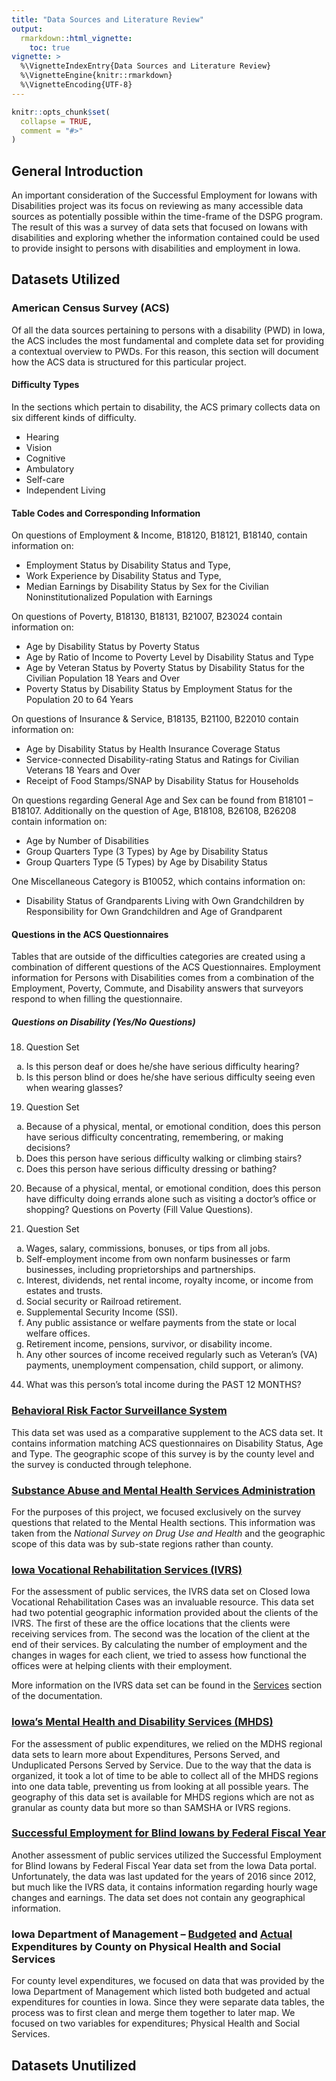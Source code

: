 ```yaml
---
title: "Data Sources and Literature Review"
output: 
  rmarkdown::html_vignette:
    toc: true
vignette: >
  %\VignetteIndexEntry{Data Sources and Literature Review}
  %\VignetteEngine{knitr::rmarkdown}
  %\VignetteEncoding{UTF-8}
---
```


```r
knitr::opts_chunk$set(
  collapse = TRUE,
  comment = "#>"
)
```

## General Introduction

An important consideration of the Successful Employment for Iowans with Disabilities project was its focus on reviewing as many accessible data sources as potentially possible within the time-frame of the DSPG program. The result of this was a survey of data sets that focused on Iowans with disabilities and exploring whether the information contained could be used to provide insight to persons with disabilities and employment in Iowa.

## Datasets Utilized

### American Census Survey (ACS)

Of all the data sources pertaining to persons with a disability (PWD) in Iowa, the ACS includes the most fundamental and complete data set for providing a contextual overview to PWDs. For this reason, this section will document how the ACS data is structured for this particular project.

#### Difficulty Types
In the sections which pertain to disability, the ACS primary collects data on six different kinds of difficulty.


-	Hearing
-	Vision
-	Cognitive
-	Ambulatory
-	Self-care
-	Independent Living 


#### Table Codes and Corresponding Information
On questions of Employment & Income, B18120, B18121, B18140, contain information on: 

-	Employment Status by Disability Status and Type, 
-	Work Experience by Disability Status and Type,
-	Median Earnings by Disability Status by Sex for the Civilian Noninstitutionalized Population with Earnings

On questions of Poverty, B18130, B18131, B21007, B23024 contain information on:

-	Age by Disability Status by Poverty Status
-	Age by Ratio of Income to Poverty Level by Disability Status and Type
-	Age by Veteran Status by Poverty Status by Disability Status for the Civilian Population 18 Years and Over
-	Poverty Status by Disability Status by Employment Status for the Population 20 to 64 Years

On questions of Insurance & Service, B18135, B21100, B22010 contain information on: 

-	Age by Disability Status by Health Insurance Coverage Status
- Service-connected Disability-rating Status and Ratings for Civilian Veterans 18 Years and Over
-	Receipt of Food Stamps/SNAP by Disability Status for Households

On questions regarding General Age and Sex can be found from B18101 – B18107. Additionally on the question of Age, B18108, B26108, B26208 contain information on:

-	 Age by Number of Disabilities
-	Group Quarters Type (3 Types) by Age by Disability Status
-	Group Quarters Type (5 Types) by Age by Disability Status

One Miscellaneous Category is B10052, which contains information on:

-	Disability Status of Grandparents Living with Own Grandchildren by Responsibility for Own Grandchildren and Age of Grandparent


#### Questions in the ACS Questionnaires 

Tables that are outside of the difficulties categories are created using a combination of different questions of the ACS Questionnaires. Employment information for Persons with Disabilities comes from a combination of the Employment, Poverty, Commute, and Disability answers that surveyors respond to when filling the questionnaire.

##### Questions on Disability (Yes/No Questions)

18.	Question Set
a.	Is this person deaf or does he/she have serious difficulty hearing?
b.	Is this person blind or does he/she have serious difficulty seeing even when wearing glasses?


19.	Question Set
a.	Because of a physical, mental, or emotional condition, does this person have serious difficulty concentrating, remembering, or making decisions?
b.	Does this person have serious difficulty walking or climbing stairs?
c.	Does this person have serious difficulty dressing or bathing?


20.	Because of a physical, mental, or emotional condition, does this person have difficulty doing errands alone such as visiting a doctor’s office or shopping?
Questions on Poverty (Fill Value Questions).


43.	Question Set
a.	Wages, salary, commissions, bonuses, or tips from all jobs.
b.	Self-employment income from own nonfarm businesses or farm businesses, including proprietorships and partnerships.
c.	Interest, dividends, net rental income, royalty income, or income from estates and trusts.
d.	Social security or Railroad retirement.
e.	Supplemental Security Income (SSI).
f.	Any public assistance or welfare payments from the state or local welfare offices.
g.	Retirement income, pensions, survivor, or disability income.
h.	Any other sources of income received regularly such as Veteran’s (VA) payments, unemployment compensation, child support, or alimony.


44.	What was this person’s total income during the PAST 12 MONTHS?

### [Behavioral Risk Factor Surveillance System](https://idph.iowa.gov/brfss/Data-by-County)

This data set was used as a comparative supplement to the ACS data set. It contains information matching ACS questionnaires on Disability Status, Age and Type. The geographic scope of this survey is by the county level and the survey is conducted through telephone.

### [Substance Abuse and Mental Health Services Administration](https://www.datafiles.samhsa.gov/data-sources)

For the purposes of this project, we focused exclusively on the survey questions that related to the Mental Health sections. This information was taken from the _National Survey on Drug Use and Health_ and the geographic scope of this data was by sub-state regions rather than county.

### [Iowa Vocational Rehabilitation Services (IVRS)](https://data.iowa.gov/Vocational-Rehabilitation/Closed-Iowa-Vocational-Rehabilitation-Cases/gcya-t3y9) 

For the assessment of public services, the IVRS data set on Closed Iowa Vocational Rehabilitation Cases was an invaluable resource. This data set had two potential geographic information provided about the clients of the IVRS. The first of these are the office locations that the clients were receiving services from. The second was the location of the client at the end of their services. By calculating the number of employment and the changes in wages for each client, we tried to assess how functional the offices were at helping clients with their employment. 

More information on the IVRS data set can be found in the [Services](https://dspg-2022.github.io/DHR-Disabilities/articles/Dashboard_Development/Services.html) section of the documentation. 

### [Iowa’s Mental Health and Disability Services (MHDS)](https://dhs.iowa.gov/mhds-providers/providers-regions/regions)

For the assessment of public expenditures, we relied on the MDHS regional data sets to learn more about Expenditures, Persons Served, and Unduplicated Persons Served by Service. Due to the way that the data is organized, it took a lot of time to be able to collect all of the MHDS regions into one data table, preventing us from looking at all possible years. The geography of this data set is available for MHDS regions which are not as granular as county data but more so than SAMSHA or IVRS regions.

### [Successful Employment for Blind Iowans by Federal Fiscal Year](https://data.iowa.gov/Vocational-Rehabilitation/Successful-Employment-for-Blind-Iowans-by-Federal-/twt2-zx5z)

Another assessment of public services utilized the Successful Employment for Blind Iowans by Federal Fiscal Year data set from the Iowa Data portal. Unfortunately, the data was last updated for the years of 2016 since 2012, but much like the IVRS data, it contains information regarding hourly wage changes and earnings. The data set does not contain any geographical information.

### Iowa Department of Management – [Budgeted](https://data.iowa.gov/Local-Government-Finance/County-Budgeted-Expenditures-By-Service-Area-By-Fi/gk9s-gz9c) and [Actual](https://data.iowa.gov/Local-Government-Finance/County-Actual-Expenditures-by-Service-Area-by-Fisc/fxbr-vb9c) Expenditures by County on Physical Health and Social Services

For county level expenditures, we focused on data that was provided by the Iowa Department of Management which listed both budgeted and actual expenditures for counties in Iowa. Since they were separate data tables, the process was to first clean and merge them together to later map. We focused on two variables for expenditures; Physical Health and Social Services.

## Datasets Unutilized

### 

